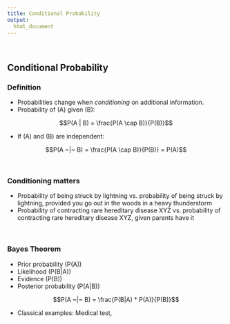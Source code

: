 ```yaml
---  
title: Conditional Probability
output: 
  html_document
---
```


&nbsp;


## Conditional Probability

### Definition

* Probabilities change when _conditioning_ on additional information.
* Probability of \(A\) given \(B\):

$$P(A | B) = \frac{P(A \cap B)}{P(B)}$$


* If \(A\) and \(B\) are independent:

$$P(A ~|~ B) = \frac{P(A \cap B)}{P(B)} = P(A)$$

&nbsp;

### Conditioning matters

* Probability of being struck by lightning vs. probability of being struck by lightning, provided you go out in the woods in a heavy thunderstorm
* Probability of contracting rare hereditary disease XYZ vs. probability of contracting rare hereditary disease XYZ, given parents have it

&nbsp;

### Bayes Theorem

* Prior probability \(P(A)\)
* Likelihood \(P(B|A)\)
* Evidence \(P(B)\)
* Posterior probability \(P(A|B)\)

$$P(A ~|~ B) = \frac{P(B|A) * P(A)}{P(B)}$$

* Classical examples: Medical test,

&nbsp;
